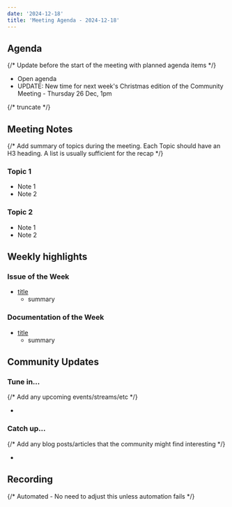 ```yaml
---
date: '2024-12-18'
title: 'Meeting Agenda - 2024-12-18'
---
```


## Agenda

{/* Update before the start of the meeting with planned agenda items */}

- Open agenda
- UPDATE: New time for next week's Christmas edition of the Community Meeting - Thursday 26 Dec, 1pm

{/* truncate */}

## Meeting Notes

{/* Add summary of topics during the meeting. Each Topic should have an H3 heading. A list is usually sufficient for the recap */}

### Topic 1

- Note 1
- Note 2

### Topic 2

- Note 1
- Note 2

## Weekly highlights

### Issue of the Week

- [title](https://github.com/wasmcloud/wasmcloud/issues/)
  - summary

### Documentation of the Week

- [title](/docs/intro)
  - summary

## Community Updates

### Tune in…

{/* Add any upcoming events/streams/etc */}

-

### Catch up…

{/* Add any blog posts/articles that the community might find interesting */}

-

## Recording

{/* Automated - No need to adjust this unless automation fails */}

<YouTube url="https://www.youtube.com/watch?v=6emgiFJVZNI" />
